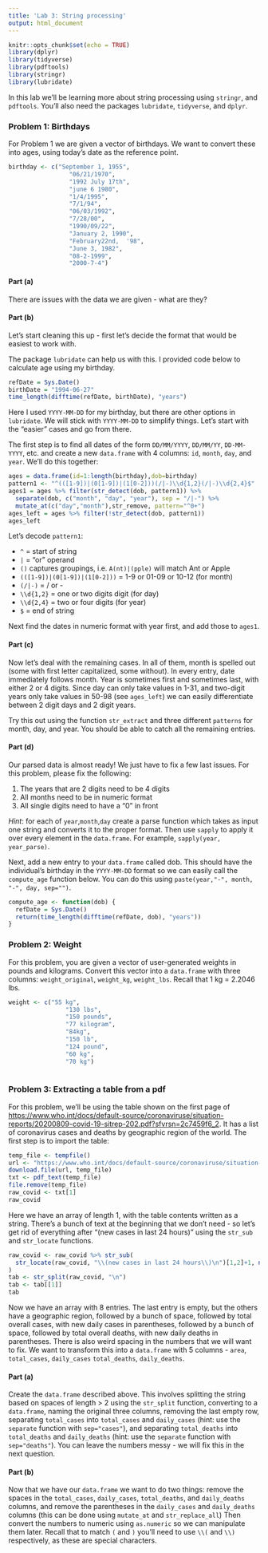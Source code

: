 ```yaml
---
title: 'Lab 3: String processing'
output: html_document
---
```


```r
knitr::opts_chunk$set(echo = TRUE)
library(dplyr)
library(tidyverse)
library(pdftools)
library(stringr)
library(lubridate)
```


In this lab we'll be learning more about string processing using `stringr`, and `pdftools`. You'll also need the packages `lubridate`, `tidyverse`, and `dplyr`.

### Problem 1: Birthdays

For Problem 1 we are given a vector of birthdays. We want to convert these into ages, using today's date as the reference point.

```r
birthday <- c("September 1, 1955", 
                 "06/21/1970",
                 "1992 July 17th",
                 "june 6 1980",
                 "1/4/1995",
                 "7/1/94",
                 "06/03/1992",
                 "7/28/00",
                 "1990/09/22",
                 "January 2, 1990",
                 "February22nd,  '98",
                 "June 3, 1982", 
                 "08-2-1999",
                 "2000-7-4")
```


#### Part (a)

There are issues with the data we are given - what are they?


#### Part (b)

Let's start cleaning this up - first let's decide the format that would be easiest to work with. 

The package `lubridate` can help us with this. I provided code below to calculate age using my birthday.

```r
refDate = Sys.Date()
birthDate = "1994-06-27"
time_length(difftime(refDate, birthDate), "years")
```

Here I used `YYYY-MM-DD` for my birthday, but there are other options in `lubridate`. We will stick with `YYYY-MM-DD` to simplify things. Let's start with the "easier" cases and go from there.

The first step is to find all dates of the form `DD/MM/YYYY`, `DD/MM/YY`, `DD-MM-YYYY`, etc. and create a new `data.frame` with 4 columns: `id`, `month`, `day`, and `year`. We'll do this together:

```r
ages = data.frame(id=1:length(birthday),dob=birthday)
pattern1 <- "^(([1-9])|(0[1-9])|(1[0-2]))(/|-)\\d{1,2}(/|-)\\d{2,4}$"
ages1 = ages %>% filter(str_detect(dob, pattern1)) %>%
  separate(dob, c("month", "day", "year"), sep = "/|-") %>%
  mutate_at(c("day","month"),str_remove, pattern="^0+") 
ages_left = ages %>% filter(!str_detect(dob, pattern1)) 
ages_left
```

Let's decode `pattern1`:

- `^` = start of string
- `|` = "or" operand 
- `()` captures groupings, i.e. `A(nt)|(pple)` will match Ant or Apple
- `(([1-9])|(0[1-9])|(1[0-2]))` = 1-9 or 01-09 or 10-12 (for month)
- `(/|-)` = / or -
- `\\d{1,2}` = one or two digits digit (for day)
- `\\d{2,4}` = two or four digits (for year)
- `$` = end of string

Next find the dates in numeric format with year first, and add those to `ages1`.


#### Part (c)

Now let's deal with the remaining cases. In all of them, month is spelled out (some with first letter capitalized, some without). In every entry, date immediately follows month. Year is sometimes first and sometimes last, with either 2 or 4 digits. Since day can only take values in 1-31, and two-digit years only take values in 50-98 (see `ages_left`) we can easily differentiate between 2 digit days and 2 digit years.

Try this out using the function `str_extract` and three different `patterns` for month, day, and year. You should be able to catch all the remaining entries.

#### Part (d)

Our parsed data is almost ready! We just have to fix a few last issues. For this problem, please fix the following:

1. The years that are 2 digits need to be 4 digits
2. All months need to be in numeric format
3. All single digits need to have a "0" in front

*Hint*: for each of `year`,`month`,`day` create a parse function which takes as input one string and converts it to the proper format. Then use `sapply` to apply it over every element in the `data.frame`. For example, `sapply(year, year_parse)`.

Next, add a new entry to your `data.frame` called dob. This should have the individual's birthday in the `YYYY-MM-DD` format so we can easily call the `compute_age` function below. You can do this using `paste(year,"-", month, "-", day, sep="")`.

```r
compute_age <- function(dob) {
  refDate = Sys.Date()
  return(time_length(difftime(refDate, dob), "years"))
}
```

### Problem 2: Weight

For this problem, you are given a vector of user-generated weights in pounds and kilograms. Convert this vector into a `data.frame` with three columns: `weight_original`, `weight_kg`, `weight_lbs`. Recall that 1 kg = 2.2046 lbs.

```r
weight <- c("55 kg", 
                "130 lbs",
                "150 pounds",
                "77 kilogram",
                "84kg", 
                "150 lb",
                "124 pound",
                "60 kg", 
                "70 kg")
  
```

### Problem 3: Extracting a table from a pdf

For this problem, we'll be using the table shown on the first page of <https://www.who.int/docs/default-source/coronaviruse/situation-reports/20200809-covid-19-sitrep-202.pdf?sfvrsn=2c7459f6_2>. It has a list of coronavirus cases and deaths by geographic region of the world. The first step is to import the table:

```r
temp_file <- tempfile()
url <- "https://www.who.int/docs/default-source/coronaviruse/situation-reports/20200809-covid-19-sitrep-202.pdf?sfvrsn=2c7459f6_2"
download.file(url, temp_file)
txt <- pdf_text(temp_file)
file.remove(temp_file)
raw_covid <- txt[1]
raw_covid
```

Here we have an array of length 1, with the table contents written as a string. There's a bunch of text at the beginning that we don't need - so let's get rid of everything after "(new cases in last 24 hours)" using the `str_sub` and `str_locate` functions.

```r
raw_covid <- raw_covid %>% str_sub(
  str_locate(raw_covid, "\\(new cases in last 24 hours\\)\n")[1,2]+1, nchar(raw_covid)
)
tab <- str_split(raw_covid, "\n")
tab <- tab[[1]]
tab
```

Now we have an array with 8 entries. The last entry is empty, but the others have a geographic region, followed by a bunch of space, followed by total overall cases, with new daily cases in parentheses, followed by a bunch of space, followed by total overall deaths, with new daily deaths in parentheses. There is also weird spacing in the numbers that we will want to fix. We want to transform this into a `data.frame` with 5 columns - `area`, `total_cases`, `daily_cases` `total_deaths`, `daily_deaths`.

#### Part (a) 
Create the `data.frame` described above. This involves splitting the string based on spaces of length > 2 using the `str_split` function, converting to a `data.frame`, naming the original three columns, removing the last empty row, separating `total_cases` into `total_cases` and `daily_cases` (hint: use the `separate` function with `sep="cases"`), and separating `total_deaths` into `total_deaths` and `daily_deaths` (hint: use the `separate` function with `sep="deaths"`). You can leave the numbers messy - we will fix this in the next question.

#### Part (b) 
Now that we have our `data.frame` we want to do two things: remove the spaces in the `total_cases`, `daily_cases`, `total_deaths`, and `daily_deaths` columns, and remove the parentheses in the `daily_cases` and `daily_deaths` columns (this can be done using `mutate_at` and `str_replace_all`) Then convert the numbers to numeric using `as.numeric` so we can manipulate them later. Recall that to match `(` and `)` you'll need to use `\\(` and `\\)` respectively, as these are special characters.


